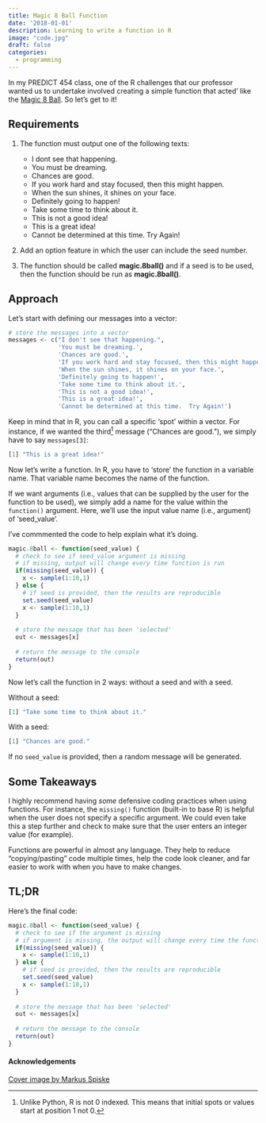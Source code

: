 ```yaml
---
title: Magic 8 Ball Function
date: '2018-01-01'
description: Learning to write a function in R
image: "code.jpg"
draft: false
categories:
  - programming
---
```


In my PREDICT 454 class, one of the R challenges that our professor wanted us to undertake involved creating a simple function that acted’ like the [Magic 8 Ball](https://en.wikipedia.org/wiki/Magic_8-Ball). So let’s get to it!

## Requirements

1. The function must output one of the following texts:
   - I dont see that happening.
   - You must be dreaming.
   - Chances are good.
   - If you work hard and stay focused, then this might happen.
   - When the sun shines, it shines on your face.
   - Definitely going to happen!
   - Take some time to think about it.
   - This is not a good idea!
   - This is a great idea!
   - Cannot be determined at this time. Try Again!

2. Add an option feature in which the user can include the seed number.

3. The function should be called **magic.8ball()** and if a seed is to be used, then the function should be run as **magic.8ball(<seed number>)**.

## Approach

Let's start with defining our messages into a vector:

```r
# store the messages into a vector
messages <- c("I don't see that happening.",
              'You must be dreaming.',
              'Chances are good.',
              'If you work hard and stay focused, then this might happen.',
              'When the sun shines, it shines on your face.',
              'Definitely going to happen!',
              'Take some time to think about it.',
              'This is not a good idea!',
              'This is a great idea!',
              'Cannot be determined at this time.  Try Again!')
```

Keep in mind that in R, you can call a specific 'spot' within a vector. For instance, if we wanted the third^[Unlike Python, R is not 0 indexed. This means that initial spots or values start at position 1 not 0.] message ("Chances are good."), we simply have to say `messages[3]`:

```.r
[1] "This is a great idea!"
```

Now let's write a function. In R, you have to 'store' the function in a variable name. That variable name becomes the name of the function.

If we want arguments (i.e., values that can be supplied by the user for the function to be used), we simply add a name for the value within the `function()` argument. Here, we'll use the input value name (i.e., argument) of 'seed_value'.

I've commmented the code to help explain what it's doing.

```r
magic.8ball <- function(seed_value) {
  # check to see if seed_value argument is missing
  # if missing, output will change every time function is run
  if(missing(seed_value)) {
    x <- sample(1:10,1)
  } else {
    # if seed is provided, then the results are reproducible
    set.seed(seed_value)
    x <- sample(1:10,1)
  }
  
  # store the message that has been 'selected'
  out <- messages[x]
  
  # return the message to the console
  return(out)
}
```

Now let's call the function in 2 ways: without a seed and with a seed.

Without a seed:

```.r
[1] "Take some time to think about it."
```

With a seed:

```.r
[1] "Chances are good."
```

If no `seed_value` is provided, then a random message will be generated.

## Some Takeaways

I highly recommend having *some* defensive coding practices when using functions. For instance, the `missing()` function (built-in to base R) is helpful when the user does not specify a specific argument. We could even take this a step further and check to make sure that the user enters an integer value (for example).

Functions are powerful in almost any language. They help to reduce "copying/pasting" code multiple times, help the code look cleaner, and far easier to work with when you have to make changes.

## TL;DR

Here's the final code:

```r
magic.8ball <- function(seed_value) {
  # check to see if the argument is missing
  # if argument is missing, the output will change every time the function is run
  if(missing(seed_value)) {
    x <- sample(1:10,1)
  } else {
    # if seed is provided, then the results are reproducible
    set.seed(seed_value)
    x <- sample(1:10,1)
  }
  
  # store the message that has been 'selected'
  out <- messages[x]
  
  # return the message to the console
  return(out)
}
```



#### Acknowledgements {.appendix}

[Cover image by Markus Spiske]("https://unsplash.com/@markusspiske?utm_source=unsplash&utm_medium=referral&utm_content=creditCopyText")